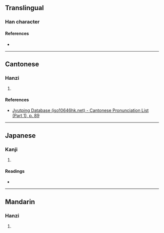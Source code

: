{{character info}}
==Translingual==

===Han character===
{{Han char|rn=32|rad=土|as=13|sn=16|four=41132|canj=GYPO|ids=⿰土豦}}

====References====
* {{Han ref|kx=0240.280|dkj=05532|hdz=10491.060|uh=58C9|ud=22729|bh=E94B|bd=59723}}

----

==Cantonese==

===Hanzi===
{{yue-hanzi|jyut=[[geoi6]]|y=geui6}}

# {{rfdef|yue|sort=土13}}

====References====
* [http://www.iso10646hk.net/jp/document/download.jsp Jyutping Database (iso10646hk.net) - Cantonese Pronunciation List (Part 1), p. 89]

----

==Japanese==

===Kanji===
{{ja-kanji|grade=|rs=土13}}

# {{rfdef|ja|sort=土13}}

====Readings====
* {{ja-readings|on=[[きょ]] (kyo)|kun=}}

----

==Mandarin==

===Hanzi===
{{cmn-hanzi|pin=[[jù]] ([[ju4]])|wg=chü<sup>4</sup>}}

# {{rfdef|cmn|sort=土13}}